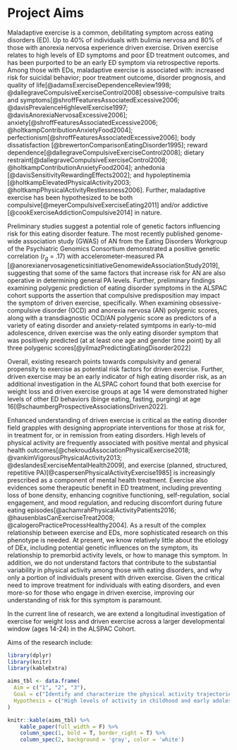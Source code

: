 # Project Aims

Maladaptive exercise is a common, debilitating symptom across eating disorders (ED). Up to 40% of individuals with bulimia nervosa and 80% of those with anorexia nervosa experience driven exercise. Driven exercise relates to high levels of ED symptoms and poor ED treatment outcomes, and has been purported to be an early ED symptom via retrospective reports. Among those with EDs, maladaptive exercise is associated with: increased risk for suicidal behavior; poor treatment outcome, disorder prognosis, and quality of life[@adamsExerciseDependenceReview1998; @dallegraveCompulsiveExerciseControl2008] obsessive-compulsive traits and symptoms[@shroffFeaturesAssociatedExcessive2006; @davisPrevalenceHighlevelExercise1997; @davisAnorexiaNervosaExcessive2006]; anxiety[@shroffFeaturesAssociatedExcessive2006; @holtkampContributionAnxietyFood2004]; perfectionism[@shroffFeaturesAssociatedExcessive2006]; body dissatisfaction [@brewertonComparisonEatingDisorder1995]; reward dependence[@dallegraveCompulsiveExerciseControl2008]; dietary restraint[@dallegraveCompulsiveExerciseControl2008; @holtkampContributionAnxietyFood2004]; anhedonia [@davisSensitivityRewardingEffects2002]; and hypoleptinemia [@holtkampElevatedPhysicalActivity2003; @holtkampPhysicalActivityRestlessness2006]. Further, maladaptive exercise has been hypothesized to be both compulsive[@meyerCompulsiveExerciseEating2011] and/or addictive [@cookExerciseAddictionCompulsive2014] in nature. 

Preliminary studies suggest a potential role of genetic factors influencing risk for this eating disorder feature. The most recently published genome-wide association study (GWAS) of AN from the Eating Disorders Workgroup of the Psychiatric Genomics Consortium demonstrated a positive genetic correlation (*r~g~* = .17) with accelerometer-measured PA [@anorexianervosageneticsinitiativeGenomewideAssociationStudy2019], suggesting that some of the same factors that increase risk for AN are also operative in determining general PA levels. Further, preliminary findings examining polygenic prediction of eating disorder symptoms in the ALSPAC cohort supports the assertion that compulsive predisposition may impact the symptom of driven exercise, specifically. When examining obsessive-compulsive disorder (OCD) and anorexia nervosa (AN) polygenic scores, along with a transdiagnostic OCD/AN polygenic score as predictors of a variety of eating disorder and anxiety-related symtpoms in early-to-mid adolescence, driven exercise was the only eating disorder symptom that was positively predicted (at at least one age and gender time point) by all three polygenic scores[@yilmazPredictingEatingDisorder2022]

Overall, existing research points towards compulsivity and general propensity to exercise as potential risk factors for driven exercise. Further, driven exercise may be an early indicator of high eating disorder risk, as an additional investigation in the ALSPAC cohort found that both exercise for weight loss and driven exercise groups at age 14 were demonstrated higher levels of other ED behaviors (binge eating, fasting, purging) at age 16[@schaumbergProspectiveAssociationsDriven2022].
  

Enhanced understanding of driven exercise is critical as the eating disorder field grapples with designing appropriate interventions for those at risk for, in treatment for, or in remission from eating disorders. High levels of physical activity are frequently associated with positive mental and physical health outcomes[@chekroudAssociationPhysicalExercise2018; @vankimVigorousPhysicalActivity2013; @deslandesExerciseMentalHealth2009], and exercise (planned, structured, repetitive PA)[@caspersenPhysicalActivityExercise1985] is increasingly prescribed as a component of mental health treatment. Exercise also evidences some therapeutic benefit in ED treatment, including preventing loss of bone density, enhancing cognitive functioning, self-regulation, social engagement, and mood regulation, and reducing discomfort during future eating episodes[@achamrahPhysicalActivityPatients2016; @hausenblasCanExerciseTreat2008; @calogeroPracticeProcessHealthy2004]. As a result of the complex relationship between exercise and EDs, more sophisticated research on this phenotype is needed. At present, we know relatively little about the etiology of DEx, including potential genetic influences on the symptom, its relationship to premorbid activity levels, or how to manage this symptom. In addition, we do not understand factors that contribute to the substantial variability in physical activity among those with eating disorders, and why only a portion of individuals present with driven exercise. Given the critical need to improve treatment for individuals with eating disorders, and even more-so for those who engage in driven exercise, improving our understanding of risk for this symptom is paramount.


In the current line of research, we are extend a longitudinal investigation of exercise for weight loss and driven exercise across a larger developmental window (ages 14-24) in the ALSPAC Cohort.

Aims of the research include:

```r

library(dplyr)
library(knitr)
library(kableExtra)

aims_tbl <- data.frame(
  Aim = c("1", "2", "3"),
  Goal = c("Identify and characterize the physical activity trajectories from late childhood through emerging adulthood in ALSPAC and capture associations with driven exercise and eating disorder risk.", "Determine the strength of DEx as a predictor of eating disorder pathology", "Demonstrate the influence of genomic risk factors on DEx"),
  Hypothesis = c("High levels of activity in childhood and early adolescence will associate with both DEx and ED risk in adolescence", "DEx will present early in the course of EDs, with peak age of onset in early-to-mid adolescence, and will predict ED onset and maintenance beyond other risk factors (e.g. dieting, thin-deal internalization)", "'Anthropometric/Activity' and 'Compulsivity' genomic risk factors will be identified and will predict DEx" )
)

knitr::kable(aims_tbl) %>% 
    kable_paper(full_width = F) %>% 
    column_spec(1, bold = T, border_right = T) %>% 
    column_spec(2, background = 'gray', color = 'white')
```
